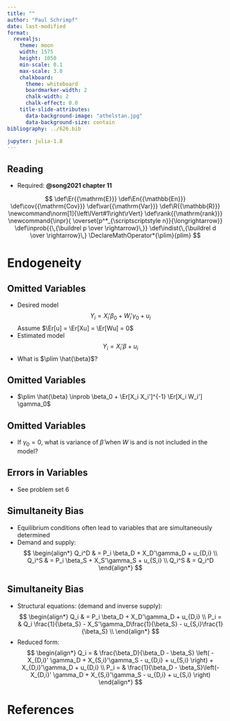 ```yaml
---
title: ""
author: "Paul Schrimpf"
date: last-modified
format:
  revealjs:
    theme: moon
    width: 1575
    height: 1050
    min-scale: 0.1
    max-scale: 3.0
    chalkboard:
      theme: whiteboard
      boardmarker-width: 2
      chalk-width: 2
      chalk-effect: 0.0
    title-slide-attributes:
      data-background-image: "athelstan.jpg"
      data-background-size: contain
bibliography: ../626.bib

jupyter: julia-1.8
---
```



## Reading

- Required: **@song2021 chapter 11**

$$
\def\Er{{\mathrm{E}}}
\def\En{{\mathbb{En}}}
\def\cov{{\mathrm{Cov}}}
\def\var{{\mathrm{Var}}}
\def\R{{\mathbb{R}}}
\newcommand\norm[1]{\left\lVert#1\right\rVert}
\def\rank{{\mathrm{rank}}}
\newcommand{\inpr}{ \overset{p^*_{\scriptscriptstyle n}}{\longrightarrow}}
\def\inprob{{\,{\buildrel p \over \rightarrow}\,}}
\def\indist{\,{\buildrel d \over \rightarrow}\,}
\DeclareMathOperator*{\plim}{plim}
$$

# Endogeneity

## Omitted Variables

- Desired model
$$
Y_i = X_i'\beta_0 + W_i'\gamma_0 + u_i
$$
Assume $\Er[u] = \Er[Xu] = \Er[Wu] = 0$
- Estimated model
$$
Y_i = X_i'\beta + u_i
$$
- What is $\plim \hat{\beta}$?

## Omitted Variables

- $\plim \hat{\beta} \inprob \beta_0 + \Er[X_i X_i']^{-1} \Er[X_i W_i'] \gamma_0$

## Omitted Variables

- If $\gamma_0 = 0$, what is variance of $\hat{\beta}$ when $W$ is and is not included in the model?

## Errors in Variables

- See problem set 6

## Simultaneity Bias

- Equilibrium conditions often lead to variables that are simultaneously determined
- Demand and supply:
$$
\begin{align*}
Q_i^D & = P_i \beta_D + X_D'\gamma_D + u_{D,i} \\
Q_i^S & = P_i \beta_S + X_S'\gamma_S + u_{S,i} \\
Q_i^S & = Q_i^D
\end{align*}
$$

## Simultaneity Bias

- Structural equations: (demand and inverse supply):
$$
\begin{align*}
Q_i & = P_i \beta_D + X_D'\gamma_D + u_{D,i} \\
P_i = & Q_i \frac{1}{\beta_S}  - X_S'\gamma_D\frac{1}{\beta_S} - u_{S,i}\frac{1}{\beta_S} \\
\end{align*}
$$
- Reduced form:
$$
\begin{align*}
Q_i = & \frac{\beta_D}{\beta_D - \beta_S} \left( -X_{D,i}' \gamma_D + X_{S,i}'\gamma_S - u_{D,i} + u_{S,i} \right) + X_{D,i}'\gamma_D + u_{D,i} \\
P_i = & \frac{1}{\beta_D - \beta_S}\left(-X_{D,i}' \gamma_D + X_{S,i}'\gamma_S - u_{D,i} + u_{S,i} \right)
\end{align*}
$$


# References
